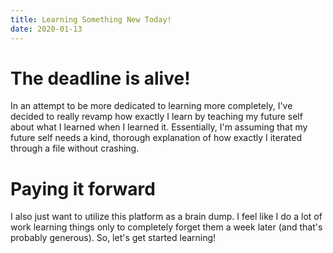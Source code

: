 ```yaml
---
title: Learning Something New Today!
date: 2020-01-13
---
```


# The deadline is alive!

In an attempt to be more dedicated to learning more completely, I've decided to really revamp how exactly I learn by teaching my future self about what I learned when I learned it. Essentially, I'm assuming that my future self needs a kind, thorough explanation of how exactly I iterated through a file without crashing.

# Paying it forward

I also just want to utilize this platform as a brain dump. I feel like I do a lot of work learning things only to completely forget them a week later (and that's probably generous). So, let's get started learning!